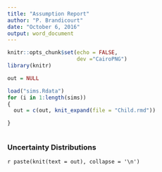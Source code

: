 ---
title: "Assumption Report"
author: "P. Brandicourt"
date: "October 6, 2016"
output: word_document
---

```{r setup, include=FALSE}
knitr::opts_chunk$set(echo = FALSE,
                      dev ="CairoPNG")
library(knitr)
```

```{r include = FALSE}
out = NULL

load("sims.Rdata")
for (i in 1:length(sims))
{
  out = c(out, knit_expand(file = "Child.rmd"))

}



```

### Uncertainty Distributions

`r paste(knit(text = out), collapse = '\n')`